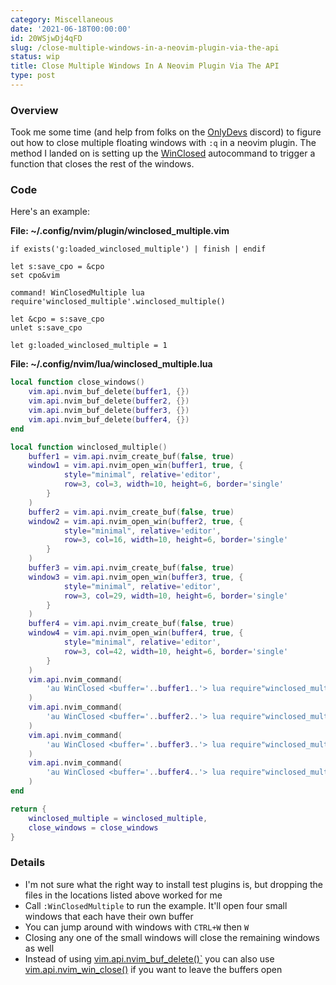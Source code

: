 ```yaml
---
category: Miscellaneous
date: '2021-06-18T00:00:00'
id: 20WSjwDj4qFD
slug: /close-multiple-windows-in-a-neovim-plugin-via-the-api
status: wip
title: Close Multiple Windows In A Neovim Plugin Via The API
type: post
---
```


### Overview

Took me some time (and help from folks on the [OnlyDevs](https://www.twitch.tv/team/onlydevs) discord) to figure out how to close multiple floating windows with `:q` in a neovim plugin. The method I landed on is setting up the [WinClosed](https://neovim.io/doc/user/autocmd.html#WinClosed) autocommand to trigger a function that closes the rest of the windows. 


### Code 

Here's an example:

__File: ~/.config/nvim/plugin/winclosed_multiple.vim__

```vim
if exists('g:loaded_winclosed_multiple') | finish | endif

let s:save_cpo = &cpo
set cpo&vim

command! WinClosedMultiple lua require'winclosed_multiple'.winclosed_multiple()

let &cpo = s:save_cpo
unlet s:save_cpo

let g:loaded_winclosed_multiple = 1
```

__File: ~/.config/nvim/lua/winclosed_multiple.lua__

```lua
local function close_windows()
    vim.api.nvim_buf_delete(buffer1, {})
    vim.api.nvim_buf_delete(buffer2, {})
    vim.api.nvim_buf_delete(buffer3, {})
    vim.api.nvim_buf_delete(buffer4, {})
end

local function winclosed_multiple()
    buffer1 = vim.api.nvim_create_buf(false, true)
    window1 = vim.api.nvim_open_win(buffer1, true, {
            style="minimal", relative='editor',
            row=3, col=3, width=10, height=6, border='single'
        }
    )
    buffer2 = vim.api.nvim_create_buf(false, true)
    window2 = vim.api.nvim_open_win(buffer2, true, {
            style="minimal", relative='editor',
            row=3, col=16, width=10, height=6, border='single'
        }
    )
    buffer3 = vim.api.nvim_create_buf(false, true)
    window3 = vim.api.nvim_open_win(buffer3, true, {
            style="minimal", relative='editor',
            row=3, col=29, width=10, height=6, border='single'
        }
    )
    buffer4 = vim.api.nvim_create_buf(false, true)
    window4 = vim.api.nvim_open_win(buffer4, true, {
            style="minimal", relative='editor',
            row=3, col=42, width=10, height=6, border='single'
        }
    )
    vim.api.nvim_command(
        'au WinClosed <buffer='..buffer1..'> lua require"winclosed_multiple".close_windows()'
    )
    vim.api.nvim_command(
        'au WinClosed <buffer='..buffer2..'> lua require"winclosed_multiple".close_windows()'
    )
    vim.api.nvim_command(
        'au WinClosed <buffer='..buffer3..'> lua require"winclosed_multiple".close_windows()'
    )
    vim.api.nvim_command(
        'au WinClosed <buffer='..buffer4..'> lua require"winclosed_multiple".close_windows()'
    )
end

return {
    winclosed_multiple = winclosed_multiple,
    close_windows = close_windows
}
```

### Details

- I'm not sure what the right way to install test plugins is, but dropping the files in the locations listed above worked for me
- Call `:WinClosedMultiple` to run the example. It'll open four small windows that each have their own buffer
- You can jump around with windows with `CTRL+W` then `W`
- Closing any one of the small windows will close the remaining windows as well
- Instead of using [vim.api.nvim_buf_delete()`](https://neovim.io/doc/user/api.html#nvim_buf_delete()) you can also use [vim.api.nvim_win_close()](https://neovim.io/doc/user/api.html#nvim_win_close()) if you want to leave the buffers open